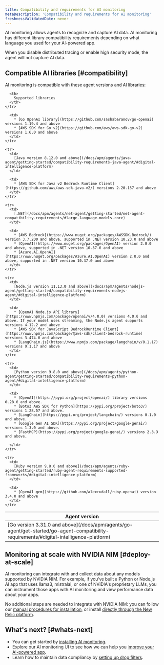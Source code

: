 ```yaml
---
title: Compatibility and requirements for AI monitoring
metaDescription: 'Compatibility and requirements for AI monitoring'
freshnessValidatedDate: never
---
```


AI monitoring allows agents to recognize and capture AI data. AI monitoring has different library compatibility requirements depending on what language you used for your AI-powered app.

When you disable distributed tracing or enable high security mode, the agent will not capture AI data.

## Compatible AI libraries [#compatibility]

AI monitoring is compatible with these agent versions and AI libraries:

<table>
  <thead>
    <tr>
      <th>
        Agent version
      </th>

      <th>
        Supported libraries
      </th>
    </tr>
  </thead>

  <tbody>
    <tr>
      <td>
        [Go version 3.31.0 and above](/docs/apm/agents/go-agent/get-started/go-agent-compatibility-requirements/#digital-intelligence-platform)
      </td>

      <td>
        * [Go OpenAI library](https://github.com/sashabaranov/go-openai) versions 1.19.4 and above
        * [AWS SDK for Go v2](https://github.com/aws/aws-sdk-go-v2) versions 1.6.0 and above
      </td>
    </tr>

    <tr>
      <td>
        [Java version 8.12.0 and above](/docs/apm/agents/java-agent/getting-started/compatibility-requirements-java-agent/#digital-intelligence-platform)
      </td>

      <td>
        * [AWS SDK for Java v2 Bedrock Runtime Client](https://github.com/aws/aws-sdk-java-v2/) versions 2.20.157 and above
      </td>
    </tr>

    <tr>
      <td>
        [.NET](/docs/apm/agents/net-agent/getting-started/net-agent-compatibility-requirements/#large-language-models-core)
      </td>

      <td>
        * [AWS Bedrock](https://www.nuget.org/packages/AWSSDK.Bedrock/) version 3.7.200 and above, supported in .NET version 10.23.0 and above
        * [OpenAI](https://www.nuget.org/packages/OpenAI) version 2.0.0 and above, supported in .NET version 10.37.0 and above
        * [Azure.AI.OpenAI](https://www.nuget.org/packages/Azure.AI.OpenAI) version 2.0.0 and above, supported in .NET version 10.37.0 and above
      </td>
    </tr>

    <tr>
      <td>
        [Node.js version 11.13.0 and above](/docs/apm/agents/nodejs-agent/getting-started/compatibility-requirements-nodejs-agent/#digital-intelligence-platform)
      </td>

      <td>
        * [OpenAI Node.js API library](https://www.npmjs.com/package/openai/v/4.0.0) versions 4.0.0 and above. If your model uses streaming, the Node.js agent supports versions 4.12.2 and above
        * [AWS SDK for JavaScript BedrockRuntime Client](https://www.npmjs.com/package/@aws-sdk/client-bedrock-runtime) versions 3.474.0 and above
        * [LangChain.js](https://www.npmjs.com/package/langchain/v/0.1.17) versions 0.1.17 and above
      </td>
    </tr>

    <tr>
      <td>
        [Python version 9.8.0 and above](/docs/apm/agents/python-agent/getting-started/compatibility-requirements-python-agent/#digital-intelligence-platform)
      </td>

      <td>
        * [OpenAI](https://pypi.org/project/openai/) library versions 0.28.0 and above.
        * [Boto3 AWS SDK for Python](https://pypi.org/project/boto3/)  versions 1.28.57 and above.
        * [LangChain](https://pypi.org/project/langchain/) versions 0.1.0 and above.
        * [Google Gen AI SDK](https://pypi.org/project/google-genai/) versions 1.3.0 and above.
        * [FastMCP](https://pypi.org/project/google-genai/) versions 2.3.3 and above.

      </td>
    </tr>

    <tr>
      <td>
        [Ruby version 9.8.0 and above](/docs/apm/agents/ruby-agent/getting-started/ruby-agent-requirements-supported-frameworks/#digital-intelligence-platform)
      </td>

      <td>
        * [OpenAI gem](https://github.com/alexrudall/ruby-openai) version 3.4.0 and above
      </td>
    </tr>
  </tbody>
</table>

## Monitoring at scale with NVIDIA NIM [#deploy-at-scale]

AI monitoring can integrate with and collect data about any models supported by NVIDIA NIM. For example, if you've built a Python or Node.js AI app that uses llama3, mistralai, or one of NVIDIA's proprietary LLMs, you can instrument those apps with AI monitoring and view performance data about your apps.

No additional steps are needed to integrate with NVIDIA NIM: you can follow our [manual procedures for installation](/install/ai-monitoring), or install [directly through the New Relic platform](https://onenr.io/0VRVNLqavRa).

## What's next? [#whats-next]

* You can get started by [installing AI monitoring](/install/ai-monitoring).
* Explore our AI monitoring UI to see how we can help you [improve your AI-powered app](/docs/ai-monitoring/view-ai-data).
* Learn how to maintain data compliancy by [setting up drop filters](/docs/ai-monitoring/drop-sensitive-data).
